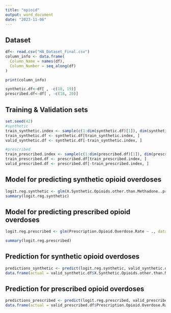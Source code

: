 ```yaml
---
title: "opioid"
output: word_document
date: "2023-11-06"
---
```

## Dataset
```r
df<- read.csv("HA_Dataset_Final.csv")
column_info <- data.frame(
  Column_Name = names(df),
  Column_Number = seq_along(df)
)

print(column_info)

```

```r
synthetic.df<-df[ , -c(18, 19)]  
prescribed.df<-df[ , -c(18, 20)] 
```

## Training & Validation sets
```r
set.seed(42)
#synthetic
train_synthetic.index <- sample(c(1:dim(synthetic.df)[1]), dim(synthetic.df)[1]*0.6)  
train_synthetic.df <- synthetic.df[train_synthetic.index, ]
valid_synthetic.df <- synthetic.df[-train_synthetic.index, ]

#prescribed
train_prescribed.index <- sample(c(1:dim(prescribed.df)[1]), dim(prescribed.df)[1]*0.6)  
train_prescribed.df <- prescribed.df[train_prescribed.index, ]
valid_prescribed.df <- prescribed.df[-train_prescribed.index, ]

```
## Model for predicting synthetic opioid overdoses
```r
logit.reg.synthetic <- glm(X.Synthetic.Opioids.other.than.Methadone..primarily.fentanyl..Overdose.Rate ~ ., data = train_synthetic.df, family = "binomial") 
summary(logit.reg.synthetic)
```

## Model for predicting prescribed opioid overdoses
```r
logit.reg.prescribed <- glm(Prescription.Opioid.Overdose.Rate ~ ., data = train_prescribed.df, family = "binomial") 

summary(logit.reg.prescribed)

```

## Prediction for synthetic opioid overdoses
```r
predictions_synthetic <- predict(logit.reg.synthetic, valid_synthetic.df, type = "response")
data.frame(actual = valid_synthetic.df$X.Synthetic.Opioids.other.than.Methadone..primarily.fentanyl..Overdose.Rate[1:5], predicted = predictions_synthetic[1:5])
```

## Prediction for prescribed opioid overdoses
```r
predictions_prescribed <- predict(logit.reg.prescribed, valid_prescribed.df, type = "response")
data.frame(actual = valid_prescribed.df$Prescription.Opioid.Overdose.Rate[1:5], predicted = predictions_prescribed[1:5])
```

